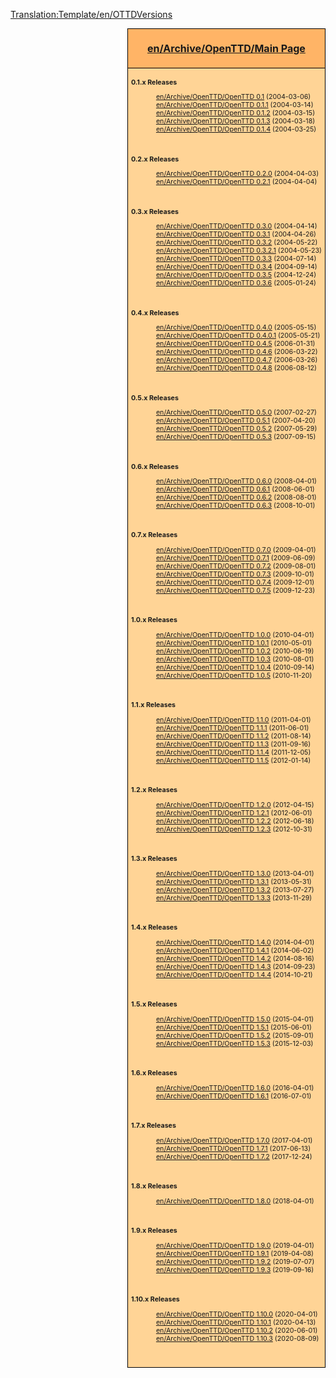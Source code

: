 <noinclude>[[Translation:Template/en/OTTDVersions]]</noinclude>{{en/-}}
<div style="float:right; padding-left:12px; background:#ffffff;">
<div style="border:1px solid #000000; background:#ffb466; padding:5px; -moz-border-radius-topleft:5px; -moz-border-radius-topright:5px; font-size: 12pt;">
<center><strong><font size="3">[[en/Archive/OpenTTD/Main Page]]</font></strong></center></div>
<div style="border:1px solid black; border-top-width: 0px; background:#ffd496; padding:5px; -moz-border-radius-bottomleft:5px; -moz-border-radius-bottomright:8px; font-size: 8pt;">

<div class="mw-collapsible {{#ifeq:{{{expand}}}|0.1| |mw-collapsed}}">
'''0.1.x Releases'''
<div class="mw-collapsible-content" style="clear:both">
:[[en/Archive/OpenTTD/OpenTTD 0.1]] (2004-03-06)
:[[en/Archive/OpenTTD/OpenTTD 0.1.1]] (2004-03-14)
:[[en/Archive/OpenTTD/OpenTTD 0.1.2]] (2004-03-15)
:[[en/Archive/OpenTTD/OpenTTD 0.1.3]] (2004-03-18)
:[[en/Archive/OpenTTD/OpenTTD 0.1.4]] (2004-03-25)
<br/>
</div>
</div>

<div class="mw-collapsible {{#ifeq:{{{expand}}}|0.2| |mw-collapsed}}" style="clear:both">
'''0.2.x Releases'''
<div class="mw-collapsible-content">
:[[en/Archive/OpenTTD/OpenTTD 0.2.0]] (2004-04-03)
:[[en/Archive/OpenTTD/OpenTTD 0.2.1]] (2004-04-04)
<br/>
</div>
</div>

<div class="mw-collapsible {{#ifeq:{{{expand}}}|0.3| |mw-collapsed}}" style="clear:both">
'''0.3.x Releases'''
<div class="mw-collapsible-content">
:[[en/Archive/OpenTTD/OpenTTD 0.3.0]] (2004-04-14)
:[[en/Archive/OpenTTD/OpenTTD 0.3.1]] (2004-04-26)
:[[en/Archive/OpenTTD/OpenTTD 0.3.2]] (2004-05-22)
:[[en/Archive/OpenTTD/OpenTTD 0.3.2.1]] (2004-05-23)
:[[en/Archive/OpenTTD/OpenTTD 0.3.3]] (2004-07-14)
:[[en/Archive/OpenTTD/OpenTTD 0.3.4]] (2004-09-14)
:[[en/Archive/OpenTTD/OpenTTD 0.3.5]] (2004-12-24)
:[[en/Archive/OpenTTD/OpenTTD 0.3.6]] (2005-01-24)
<br/>
</div>
</div>

<div class="mw-collapsible {{#ifeq:{{{expand}}}|0.4| |mw-collapsed}}" style="clear:both">
'''0.4.x Releases'''
<div class="mw-collapsible-content">
:[[en/Archive/OpenTTD/OpenTTD 0.4.0]] (2005-05-15)
:[[en/Archive/OpenTTD/OpenTTD 0.4.0.1]] (2005-05-21)
:[[en/Archive/OpenTTD/OpenTTD 0.4.5]] (2006-01-31)
:[[en/Archive/OpenTTD/OpenTTD 0.4.6]] (2006-03-22)
:[[en/Archive/OpenTTD/OpenTTD 0.4.7]] (2006-03-26)
:[[en/Archive/OpenTTD/OpenTTD 0.4.8]] (2006-08-12)
<br/>
</div>
</div>

<div class="mw-collapsible {{#ifeq:{{{expand}}}|0.5| |mw-collapsed}}" style="clear:both">
'''0.5.x Releases'''
<div class="mw-collapsible-content">
:[[en/Archive/OpenTTD/OpenTTD 0.5.0]] (2007-02-27)
:[[en/Archive/OpenTTD/OpenTTD 0.5.1]] (2007-04-20)
:[[en/Archive/OpenTTD/OpenTTD 0.5.2]] (2007-05-29)
:[[en/Archive/OpenTTD/OpenTTD 0.5.3]] (2007-09-15)
<br/>
</div>
</div>

<div class="mw-collapsible {{#ifeq:{{{expand}}}|0.6| |mw-collapsed}}" style="clear:both">
'''0.6.x Releases'''
<div class="mw-collapsible-content">
:[[en/Archive/OpenTTD/OpenTTD 0.6.0]] (2008-04-01)
:[[en/Archive/OpenTTD/OpenTTD 0.6.1]] (2008-06-01)
:[[en/Archive/OpenTTD/OpenTTD 0.6.2]] (2008-08-01)
:[[en/Archive/OpenTTD/OpenTTD 0.6.3]] (2008-10-01)
<br/>
</div>
</div>

<div class="mw-collapsible {{#ifeq:{{{expand}}}|0.7| |mw-collapsed}}" style="clear:both">
'''0.7.x Releases'''
<div class="mw-collapsible-content">
:[[en/Archive/OpenTTD/OpenTTD 0.7.0]] (2009-04-01)
:[[en/Archive/OpenTTD/OpenTTD 0.7.1]] (2009-06-09)
:[[en/Archive/OpenTTD/OpenTTD 0.7.2]] (2009-08-01)
:[[en/Archive/OpenTTD/OpenTTD 0.7.3]] (2009-10-01)
:[[en/Archive/OpenTTD/OpenTTD 0.7.4]] (2009-12-01)
:[[en/Archive/OpenTTD/OpenTTD 0.7.5]] (2009-12-23)
<br/>
</div>
</div>

<div class="mw-collapsible {{#ifeq:{{{expand}}}|1.0| |mw-collapsed}}" style="clear:both">
'''1.0.x Releases'''
<div class="mw-collapsible-content">
:[[en/Archive/OpenTTD/OpenTTD 1.0.0]] (2010-04-01)
:[[en/Archive/OpenTTD/OpenTTD 1.0.1]] (2010-05-01)
:[[en/Archive/OpenTTD/OpenTTD 1.0.2]] (2010-06-19)
:[[en/Archive/OpenTTD/OpenTTD 1.0.3]] (2010-08-01)
:[[en/Archive/OpenTTD/OpenTTD 1.0.4]] (2010-09-14)
:[[en/Archive/OpenTTD/OpenTTD 1.0.5]] (2010-11-20)
<br/>
</div>
</div>

<div class="mw-collapsible {{#ifeq:{{{expand}}}|1.1| |mw-collapsed}}" style="clear:both">
'''1.1.x Releases'''
<div class="mw-collapsible-content">
:[[en/Archive/OpenTTD/OpenTTD 1.1.0]] (2011-04-01)
:[[en/Archive/OpenTTD/OpenTTD 1.1.1]] (2011-06-01)
:[[en/Archive/OpenTTD/OpenTTD 1.1.2]] (2011-08-14)
:[[en/Archive/OpenTTD/OpenTTD 1.1.3]] (2011-09-16)
:[[en/Archive/OpenTTD/OpenTTD 1.1.4]] (2011-12-05)
:[[en/Archive/OpenTTD/OpenTTD 1.1.5]] (2012-01-14)
<br/>
</div>
</div>

<div class="mw-collapsible {{#ifeq:{{{expand}}}|1.2| |mw-collapsed}}" style="clear:both">
'''1.2.x Releases'''
<div class="mw-collapsible-content">
:[[en/Archive/OpenTTD/OpenTTD 1.2.0]] (2012-04-15)
:[[en/Archive/OpenTTD/OpenTTD 1.2.1]] (2012-06-01)
:[[en/Archive/OpenTTD/OpenTTD 1.2.2]] (2012-06-18)
:[[en/Archive/OpenTTD/OpenTTD 1.2.3]] (2012-10-31)
<br/>
</div>
</div>

<div class="mw-collapsible {{#ifeq:{{{expand}}}|1.3| |mw-collapsed}}" style="clear:both">
'''1.3.x Releases'''
<div class="mw-collapsible-content">
:[[en/Archive/OpenTTD/OpenTTD 1.3.0]] (2013-04-01)
:[[en/Archive/OpenTTD/OpenTTD 1.3.1]] (2013-05-31)
:[[en/Archive/OpenTTD/OpenTTD 1.3.2]] (2013-07-27)
:[[en/Archive/OpenTTD/OpenTTD 1.3.3]] (2013-11-29)
<br/>
</div>
</div>

<div class="mw-collapsible {{#ifeq:{{{expand}}}|1.4| |mw-collapsed}}" style="clear:both">
'''1.4.x Releases'''
<div class="mw-collapsible-content">
:[[en/Archive/OpenTTD/OpenTTD 1.4.0]] (2014-04-01)
:[[en/Archive/OpenTTD/OpenTTD 1.4.1]] (2014-06-02)
:[[en/Archive/OpenTTD/OpenTTD 1.4.2]] (2014-08-16)
:[[en/Archive/OpenTTD/OpenTTD 1.4.3]] (2014-09-23)
:[[en/Archive/OpenTTD/OpenTTD 1.4.4]] (2014-10-21)
<br/>
</div>
</div>

<div class="mw-collapsible {{#ifeq:{{{expand}}}|1.5| |mw-collapsed}}" style="clear:both">
'''1.5.x Releases'''
<div class="mw-collapsible-content">
:[[en/Archive/OpenTTD/OpenTTD 1.5.0]] (2015-04-01)
:[[en/Archive/OpenTTD/OpenTTD 1.5.1]] (2015-06-01)
:[[en/Archive/OpenTTD/OpenTTD 1.5.2]] (2015-09-01)
:[[en/Archive/OpenTTD/OpenTTD 1.5.3]] (2015-12-03)
<br/>
</div>
</div>

<div class="mw-collapsible {{#ifeq:{{{expand}}}|1.6| |mw-collapsed}}" style="clear:both">
'''1.6.x Releases'''
<div class="mw-collapsible-content">
:[[en/Archive/OpenTTD/OpenTTD 1.6.0]] (2016-04-01)
:[[en/Archive/OpenTTD/OpenTTD 1.6.1]] (2016-07-01)
<br/>
</div>
</div>

<div class="mw-collapsible {{#ifeq:{{{expand}}}|1.7| |mw-collapsed}}" style="clear:both">
'''1.7.x Releases'''
<div class="mw-collapsible-content">
:[[en/Archive/OpenTTD/OpenTTD 1.7.0]] (2017-04-01)
:[[en/Archive/OpenTTD/OpenTTD 1.7.1]] (2017-06-13)
:[[en/Archive/OpenTTD/OpenTTD 1.7.2]] (2017-12-24)
<br/>
</div>
</div>

<div class="mw-collapsible {{#ifeq:{{{expand}}}|1.8| |mw-collapsed}}" style="clear:both">
'''1.8.x Releases'''
<div class="mw-collapsible-content">
:[[en/Archive/OpenTTD/OpenTTD 1.8.0]] (2018-04-01)
<br/>
</div>
</div>

<div class="mw-collapsible {{#ifeq:{{{expand}}}|1.9| |mw-collapsed}}" style="clear:both">
'''1.9.x Releases'''
<div class="mw-collapsible-content">
:[[en/Archive/OpenTTD/OpenTTD 1.9.0]] (2019-04-01)
:[[en/Archive/OpenTTD/OpenTTD 1.9.1]] (2019-04-08)
:[[en/Archive/OpenTTD/OpenTTD 1.9.2]] (2019-07-07)
:[[en/Archive/OpenTTD/OpenTTD 1.9.3]] (2019-09-16)
<br/>
</div>
</div>

<div class="mw-collapsible {{#ifeq:{{{expand|1.10}}}|1.10| |mw-collapsed}}" style="clear:both">
'''1.10.x Releases'''
<div class="mw-collapsible-content">
:[[en/Archive/OpenTTD/OpenTTD 1.10.0]] (2020-04-01)
:[[en/Archive/OpenTTD/OpenTTD 1.10.1]] (2020-04-13)
:[[en/Archive/OpenTTD/OpenTTD 1.10.2]] (2020-06-01)
:[[en/Archive/OpenTTD/OpenTTD 1.10.3]] (2020-08-09)
<br/>
</div>
</div>

</div>
</div>